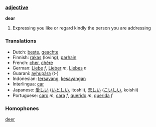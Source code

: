 ===[[adjective]]===

'''dear'''

# Expressing you like or regard kindly the person you are addressing

===Translations===
*Dutch: [[beste]], [[geachte]]
*Finnish: [[rakas]] (loving), [[parhain]]
*French: [[cher]], [[chère]]
*German: [[Liebe]] ''f'', [[Lieber]] ''m'', [[Liebes]] ''n''
*Guaraní: [[ayhupára]] (t-)
*Indonesian: [[sayang|tersayang]], [[sayang|kesayangan]]
*Interlingua: [[car]]
*Japanese: [[愛しい]] ([[いとしい]], itoshii), [[恋しい]] ([[こいしい]], koishii)
*Portuguese: [[caro]] ''m'', [[cara]] ''f'', [[querido]] ''m'', [[querida]] ''f''

===Homophones===
[[deer]]
